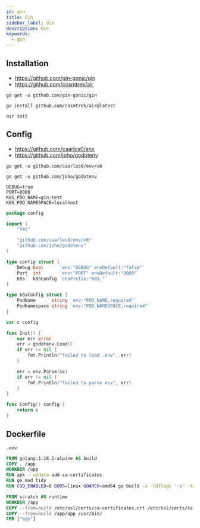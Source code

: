 ```yaml
---
id: gin
title: Gin
sidebar_label: Gin
description: Gin
keywords:
  - gin
---
```


## Installation

- https://github.com/gin-gonic/gin
- https://github.com/cosmtrek/air

```shell
go get -u github.com/gin-gonic/gin
```

```shell
go install github.com/cosmtrek/air@latest
```

```shell
air init
```

## Config

- https://github.com/caarlos0/env
- https://github.com/joho/godotenv

```shell
go get -u github.com/caarlos0/env/v6
```

```shell
go get -u github.com/joho/godotenv
```

```shell title=".env"
DEBUG=true
PORT=8080
K8S_POD_NAME=gin-test
K8S_POD_NAMESPACE=localhost
```

```go title="internal/config/config.go
package config

import (
	"fmt"

	"github.com/caarlos0/env/v6"
	"github.com/joho/godotenv"
)

type config struct {
	Debug bool      `env:"DEBUG" envDefault:"false"`
	Port  int       `env:"PORT" envDefault:"8080"`
	K8s   k8sConfig `envPrefix:"K8S_"`
}

type k8sConfig struct {
	PodName      string `env:"POD_NAME,required"`
	PodNamespace string `env:"POD_NAMESPACE,required"`
}

var c config

func Init() {
	var err error
	err = godotenv.Load()
	if err != nil {
		fmt.Println("failed to load .env", err)
	}

	err = env.Parse(&c)
	if err != nil {
		fmt.Println("failed to parse env", err)
	}
}

func Config() config {
	return c
}
```

## Dockerfile

```shell title=".dockerignore"
.env
```

```dockerfile title="Dockerfile"
FROM golang:1.18.1-alpine AS build
COPY . /app
WORKDIR /app
RUN apk --update add ca-certificates
RUN go mod tidy
RUN CGO_ENABLED=0 GOOS=linux GOARCH=amd64 go build -a -ldflags '-s' -tags=go_json,nomsgpack -buildvcs=false -o app

FROM scratch AS runtime
WORKDIR /app
COPY --from=build /etc/ssl/certs/ca-certificates.crt /etc/ssl/certs/ca-certificates.crt
COPY --from=build /app/app /usr/bin/
CMD ["app"]
```
